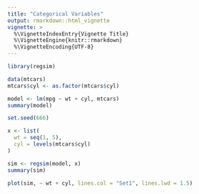 ```yaml
---
title: "Categorical Variables"
output: rmarkdown::html_vignette
vignette: >
  %\VignetteIndexEntry{Vignette Title}
  %\VignetteEngine{knitr::rmarkdown}
  %\VignetteEncoding{UTF-8}
---
```


```r
library(regsim)

data(mtcars)
mtcars$cyl <- as.factor(mtcars$cyl)
```

```r
model <- lm(mpg ~ wt + cyl, mtcars)
summary(model)
```

```r
set.seed(666)
```

```r
x <- list(
  wt = seq(1, 5),
  cyl = levels(mtcars$cyl)
)

sim <- regsim(model, x)
summary(sim)
```

```r
plot(sim, ~ wt + cyl, lines.col = "Set1", lines.lwd = 1.5)
```

